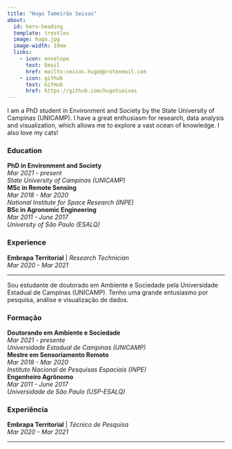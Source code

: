 ```yaml
---
title: "Hugo Tameirão Seixas"
about:
  id: hero-heading
  template: trestles
  image: hugo.jpg
  image-width: 19em
  links:
    - icon: envelope
      text: Email
      href: mailto:seixas.hugo@protonmail.com
    - icon: github
      text: GitHub
      href: https://github.com/hugotseixas
---
```


::: {.content-visible when-profile="english"}

::: {#hero-heading}
I am a PhD student in Environment and Society by the State University of Campinas (UNICAMP). I have a great enthusiasm for research, data analysis and visualization, which allows me to explore a vast ocean of knowledge.
I also love my cats!

### Education

| **PhD in Environment and Society**
| *Mar 2021 - present*
| *State University of Campinas (UNICAMP)*

| **MSc in Remote Sensing**
| *Mar 2018 - Mar 2020*
| *National Institute for Space Research (INPE)*

| **BSc in Agronomic Engineering**
| *Mar 2011 - June 2017*
| *University of São Paulo (ESALQ)*

### Experience

| **Embrapa Territorial** \| *Research Technician*
| *Mar 2020 - Mar 2021*
:::

------------------------------------------------------------------------



:::

::: {.content-visible when-profile="portuguese"}

::: {#hero-heading}
Sou estudante de doutorado em Ambiente e Sociedade pela Universidade Estadual de Campinas (UNICAMP). Tenho uma grande entusiasmo por pesquisa, análise e visualização de dados.

### Formação

| **Doutorando em Ambiente e Sociedade**
| *Mar 2021 - presente*
| *Universidade Estadual de Campinas (UNICAMP)*

| **Mestre em Sensoriamento Remoto**
| *Mar 2018 - Mar 2020*
| *Instituto Nacional de Pesquisas Espaciais (INPE)*

| **Engenheiro Agrônomo**
| *Mar 2011 - June 2017*
| *Universidade de São Paulo (USP-ESALQ)*

### Experiência

| **Embrapa Territorial** \| *Técnico de Pesquisa*
| *Mar 2020 - Mar 2021*
:::

------------------------------------------------------------------------

:::

